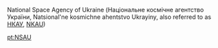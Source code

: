 National Space Agency of Ukraine (Національне космічне агентство України, Natsional'ne kosmichne ahentstvo Ukrayiny, also referred to as [[НКАУ]], [[NKAU]])

[[pt:NSAU]]